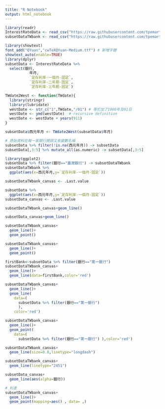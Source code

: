 ```yaml
---
title: "R Notebook"
output: html_notebook
---
```


```r
library(readr)
InterestRateData <- read_csv("https://raw.githubusercontent.com/tpemartin/github-data/master/InterestRateData.csv")
subsetDataTWbank <- read_csv("https://raw.githubusercontent.com/tpemartin/github-data/master/subsetDataTWbank.csv")
```
```r
library(showtext)
font_add("QYuan","cwTeXQYuan-Medium.ttf") # 新增字體
showtext_auto(enable=TRUE)
library(dplyr)
subsetData <- InterestRateData %>%
  select(銀行,
           年月,
           `定存利率-一個月-固定`,
           `定存利率-二年期-固定`,
           `定存利率-三年期-固定`)
```

```r
TWdate2West <- function(TWdate){
  library(stringr)
  library(lubridate)
  westDate <- str_c("1",TWdate,"/01") # 等於加了1000年及01日
  westDate <- ymd(westDate)  # recursive definition
  westDate <- westDate + years(911)
}

subsetData$西元年月 <- TWdate2West(subsetData$年月)
```

```r
# 原始資料在每一家銀行開頭又有變數名稱
subsetData %>% filter(!is.na(西元年月)) -> subsetData
subsetData[,3:5] %>% mutate_all(as.numeric) -> subsetData[,3:5]
```

```r
library(ggplot2)
subsetData %>% filter(銀行=="臺灣銀行") -> subsetDataTWbank
subsetDataTWbank %>%
  ggplot(aes(x=西元年月,y=`定存利率-一個月-固定`))
```

```r
subsetDataTWbank_canvas <- .Last.value
```

```r
subsetData %>%
  ggplot(aes(x=西元年月,y=`定存利率-一個月-固定`))
subsetData_canvas <- .Last.value
```

```r
subsetDataTWbank_canvas+geom_line()
```

```r
subsetData_canvas+geom_line()
```
```r
subsetDataTWbank_canvas+
  geom_line()+
  geom_point()
```

```r
subsetDataTWbank_canvas+
  geom_line()+
  geom_point()
```

```r
firstBank<-subsetData %>% filter(銀行=="第一銀行")
subsetDataTWbank_canvas+
  geom_line()+
  geom_line(data=firstBank,color='red')
```

```r
subsetDataTWbank_canvas+
  geom_line()+
  geom_line(
    data=(
      subsetData %>% filter(銀行=="第一銀行")
      ),
    color='red')
```

```r
subsetDataTWbank_canvas+
  geom_line()+
  geom_point(
    data=(
      subsetData %>% filter(銀行=="第一銀行") ),color='red')
```

```r
subsetDataTWbank_canvas+
  geom_line(size=0.8,linetype="longdash")
```

```r
subsetDataTWbank_canvas+
  geom_line(linetype="2451")
```

```r
subsetData_canvas+
  geom_line(aes(alpha=銀行))
```

```r
# 利差
subsetDataTWbank_canvas+
  geom_line()+
  geom_point(mapping=aes() , data= ,)
```

